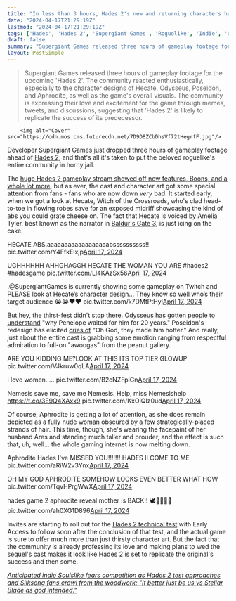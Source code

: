 ```yaml
---
title: "In less than 3 hours, Hades 2's new and returning characters have already put the entire fandom in horny jail"
date: "2024-04-17T21:29:19Z"
lastmod: "2024-04-17T21:29:19Z"
tags: ['Hades', 'Hades 2', 'Supergiant Games', 'Roguelike', 'Indie', 'Character Design', 'Gaming Community', 'Thirst']
draft: false
summary: "Supergiant Games released three hours of gameplay footage for the upcoming 'Hades 2'. The community reacted enthusiastically, especially to the character designs of Hecate, Odysseus, Poseidon, and Aphrodite, as well as the game's overall visuals. The community is expressing their love and excitement for the game through memes, tweets, and discussions, suggesting that 'Hades 2' is likely to replicate the success of its predecessor."
layout: PostSimple
---
```

> Supergiant Games released three hours of gameplay footage for the upcoming 'Hades 2'. The community reacted enthusiastically, especially to the character designs of Hecate, Odysseus, Poseidon, and Aphrodite, as well as the game's overall visuals. The community is expressing their love and excitement for the game through memes, tweets, and discussions, suggesting that 'Hades 2' is likely to replicate the success of its predecessor.


        <img alt="Cover" src="https://cdn.mos.cms.futurecdn.net/7D9D8ZCbDhsVf72tHegrfF.jpg"/>
        
Developer Supergiant Games just dropped three hours of gameplay footage ahead of [Hades 2](https://www.gamesradar.com/hades-2-guide/), and that's all it's taken to put the beloved roguelike's entire community in horny jail.

The [huge Hades 2 gameplay stream showed off new features, Boons, and a whole lot more](https://www.gamesradar.com/hades-2-gets-a-huge-gameplay-stream-out-of-nowhere-devs-reveal-new-features-characters-boons-and-more-in-the-roguelike-sequel-ahead-of-its-technical-test/), but as ever, the cast and character art got some special attention from fans - fans who are now down *very* bad. It started early, when we got a look at Hecate, Witch of the Crossroads, who's clad head-to-toe in flowing robes save for an exposed midriff showcasing the kind of abs you could grate cheese on. The fact that Hecate is voiced by Amelia Tyler, best known as the narrator in [Baldur's Gate 3](https://www.gamesradar.com/baldurs-gate-3-guide/), is just icing on the cake. 

HECATE ABS.aaaaaaaaaaaaaaaaaabssssssssss!! pic.twitter.com/Y4FfkEIxjp[April 17, 2024](https://twitter.com/axl99/status/1780646593211068776)

UGHHHHHH AHHGHAGGH HECATE THE WOMAN YOU ARE #hades2 #hadesgame pic.twitter.com/Ll4KAzSx56[April 17, 2024](https://twitter.com/colllrose/status/1780686690106892632)

.@SupergiantGames is currently showing some gameplay on Twitch and PLEASE look at Hecate’s character design… They know so well who’s their target audience 😭😭❤️❤️ pic.twitter.com/k7DMtPtHyl[April 17, 2024](https://twitter.com/StardustAndTea/status/1780663831108202989)

But hey, the thirst-fest didn't stop there. Odysseus has gotten people [to understand](https://www.reddit.com/r/HadesTheGame/comments/1c6gkyg/from_the_stream/l00t9pr/) "why Penelope waited for him for 20 years." Poseidon's redesign has elicited [cries of](https://www.reddit.com/r/HadesTheGame/comments/1c6g8yx/screenshot_i_took_from_the_dev_stream_just_now/l010fut/) "Oh God, they made him hotter." And really, just about the entire cast is grabbing some emotion ranging from respectful admiration to full-on "awoogas" from the peanut gallery.

ARE YOU KIDDING ME?LOOK AT THIS ITS TOP TIER GLOWUP pic.twitter.com/VJkruw0qLA[April 17, 2024](https://twitter.com/sophkat7/status/1780661186695954485)

i love women..... pic.twitter.com/B2cNZFplGn[April 17, 2024](https://twitter.com/belllmonts/status/1780663680507507170)

Nemesis save me, save me Nemesis. Help, miss Nemesishelp https://t.co/3E9Q4XAxx9 pic.twitter.com/KxOiQIz0ud[April 17, 2024](https://twitter.com/Randanopterix/status/1780666684904501537)

Of course, Aphrodite is getting a lot of attention, as she does remain depicted as a fully nude woman obscured by a few strategically-placed strands of hair. This time, though, she's wearing the facepaint of her husband Ares and standing much taller and prouder, and the effect is such that, uh, well… the whole gaming internet is now melting down. 

Aphrodite Hades I've MISSED YOU!!!!!!! HADES II COME TO ME pic.twitter.com/aRiW2v3Ynx[April 17, 2024](https://twitter.com/mbrleigh/status/1780654732790657248)

OH MY GOD APHRODITE SOMEHOW LOOKS EVEN BETTER WHAT HOW pic.twitter.com/TqvHPrgWwX[April 17, 2024](https://twitter.com/pinknishii/status/1780675308556808264)

hades game 2 aphrodite reveal mother is BACK!! 🕊️🫧🐚💖🦢 pic.twitter.com/ah0XG1D896[April 17, 2024](https://twitter.com/iemmaspook/status/1780656354039865634)

Invites are starting to roll out for the [Hades 2 technical test](https://www.gamesradar.com/hades-2-technical-test-sign-up-access/) with Early Access to follow soon after the conclusion of that test, and the actual game is sure to offer much more than just thirsty character art. But the fact that the community is already professing its love and making plans to wed the sequel's cast makes it look like Hades 2 is set to replicate the original's success and then some.

[<em>Anticipated indie Soulslike fears competition as Hades 2 test approaches and Silksong fans crawl from the woodwork: "It better just be us vs Stellar Blade as god intended."</em>](https://www.gamesradar.com/anticipated-indie-soulslike-fears-competition-as-hades-2-test-approaches-and-silksong-fans-crawl-from-the-woodwork-it-better-just-be-us-vs-stellar-blade-as-god-intended/)
        
